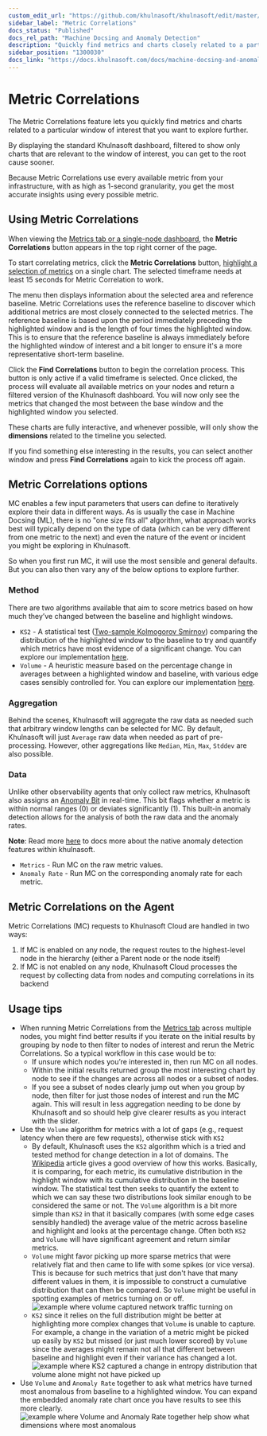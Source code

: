 ```yaml
---
custom_edit_url: "https://github.com/khulnasoft/khulnasoft/edit/master/docs/metric-correlations.md"
sidebar_label: "Metric Correlations"
docs_status: "Published"
docs_rel_path: "Machine Docsing and Anomaly Detection"
description: "Quickly find metrics and charts closely related to a particular timeframe of interest anywhere in your infrastructure to discover the root cause faster."
sidebar_position: "1300030"
docs_link: "https://docs.khulnasoft.com/docs/machine-docsing-and-anomaly-detection/metric-correlations"
---
```


# Metric Correlations

The Metric Correlations feature lets you quickly find metrics and charts related to a particular window of interest that you want to explore further.

By displaying the standard Khulnasoft dashboard, filtered to show only charts that are relevant to the window of interest, you can get to the root cause sooner.

Because Metric Correlations use every available metric from your infrastructure, with as high as 1-second granularity, you get the most accurate insights using every possible metric.

## Using Metric Correlations

When viewing the [Metrics tab or a single-node dashboard](/docs/dashboards-and-charts/metrics-tab-and-single-node-tabs), the **Metric Correlations** button appears in the top right corner of the page.

To start correlating metrics, click the **Metric Correlations** button, [highlight a selection of metrics](/docs/dashboards-and-charts/khulnasoft-charts#highlight) on a single chart. The selected timeframe needs at least 15 seconds for Metric Correlation to work.

The menu then displays information about the selected area and reference baseline. Metric Correlations uses the reference baseline to discover which additional metrics are most closely connected to the selected metrics. The reference baseline is based upon the period immediately preceding the highlighted window and is the length of four times the highlighted window. This is to ensure that the reference baseline is always immediately before the highlighted window of interest and a bit longer to ensure it's a more representative short-term baseline.

Click the **Find Correlations** button to begin the correlation process. This button is only active if a valid timeframe is selected. Once clicked, the process will evaluate all available metrics on your nodes and return a filtered version of the Khulnasoft dashboard. You will now only see the metrics that changed the most between the base window and the highlighted window you selected.

These charts are fully interactive, and whenever possible, will only show the **dimensions** related to the timeline you selected.

If you find something else interesting in the results, you can select another window and press **Find Correlations** again to kick the process off again.

## Metric Correlations options

MC enables a few input parameters that users can define to iteratively explore their data in different ways. As is usually the case in Machine Docsing (ML), there is no "one size fits all" algorithm, what approach works best will typically depend on the type of data (which can be very different from one metric to the next) and even the nature of the event or incident you might be exploring in Khulnasoft.

So when you first run MC, it will use the most sensible and general defaults. But you can also then vary any of the below options to explore further.

### Method

There are two algorithms available that aim to score metrics based on how much they’ve changed between the baseline and highlight windows.

- `KS2` - A statistical test ([Two-sample Kolmogorov Smirnov](https://en.wikipedia.org/wiki/Kolmogorov%E2%80%93Smirnov_test#Two-sample_Kolmogorov%E2%80%93Smirnov_test)) comparing the distribution of the highlighted window to the baseline to try and quantify which metrics have most evidence of a significant change. You can explore our implementation [here](https://github.com/khulnasoft/khulnasoft/blob/d917f9831c0a1638ef4a56580f321eb6c9a88037/database/metric_correlations.c#L212).
- `Volume` - A heuristic measure based on the percentage change in averages between a highlighted window and baseline, with various edge cases sensibly controlled for. You can explore our implementation [here](https://github.com/khulnasoft/khulnasoft/blob/d917f9831c0a1638ef4a56580f321eb6c9a88037/database/metric_correlations.c#L516).

### Aggregation

Behind the scenes, Khulnasoft will aggregate the raw data as needed such that arbitrary window lengths can be selected for MC. By default, Khulnasoft will just `Average` raw data when needed as part of pre-processing. However, other aggregations like `Median`, `Min`, `Max`, `Stddev` are also possible.

### Data

Unlike other observability agents that only collect raw metrics, Khulnasoft also assigns an [Anomaly Bit](https://github.com/khulnasoft/khulnasoft/tree/master/src/ml#anomaly-bit) in real-time. This bit flags whether a metric is within normal ranges (0) or deviates significantly (1). This built-in anomaly detection allows for the analysis of both the raw data and the anomaly rates.

**Note**: Read more [here](/docs/machine-docsing-and-anomaly-detection/ml-models-and-anomaly-detection) to docs more about the native anomaly detection features within khulnasoft.

- `Metrics` - Run MC on the raw metric values.
- `Anomaly Rate` - Run MC on the corresponding anomaly rate for each metric.

## Metric Correlations on the Agent

Metric Correlations (MC) requests to Khulnasoft Cloud are handled in two ways:

1. If MC is enabled on any node, the request routes to the highest-level node in the hierarchy (either a Parent node or the node itself)
2. If MC is not enabled on any node, Khulnasoft Cloud processes the request by collecting data from nodes and computing correlations in its backend

## Usage tips

- When running Metric Correlations from the [Metrics tab](/docs/dashboards-and-charts/metrics-tab-and-single-node-tabs) across multiple nodes, you might find better results if you iterate on the initial results by grouping by node to then filter to nodes of interest and rerun the Metric Correlations. So a typical workflow in this case would be to:
    - If unsure which nodes you’re interested in, then run MC on all nodes.
    - Within the initial results returned group the most interesting chart by node to see if the changes are across all nodes or a subset of nodes.
    - If you see a subset of nodes clearly jump out when you group by node, then filter for just those nodes of interest and run the MC again. This will result in less aggregation needing to be done by Khulnasoft and so should help give clearer results as you interact with the slider.
- Use the `Volume` algorithm for metrics with a lot of gaps (e.g., request latency when there are few requests), otherwise stick with `KS2`
    - By default, Khulnasoft uses the `KS2` algorithm which is a tried and tested method for change detection in a lot of domains. The [Wikipedia](https://en.wikipedia.org/wiki/Kolmogorov%E2%80%93Smirnov_test) article gives a good overview of how this works. Basically, it is comparing, for each metric, its cumulative distribution in the highlight window with its cumulative distribution in the baseline window. The statistical test then seeks to quantify the extent to which we can say these two distributions look similar enough to be considered the same or not. The `Volume` algorithm is a bit more simple than `KS2` in that it basically compares (with some edge cases sensibly handled) the average value of the metric across baseline and highlight and looks at the percentage change. Often both `KS2` and `Volume` will have significant agreement and return similar metrics.
    - `Volume` might favor picking up more sparse metrics that were relatively flat and then came to life with some spikes (or vice versa). This is because for such metrics that just don't have that many different values in them, it is impossible to construct a cumulative distribution that can then be compared. So `Volume` might be useful in spotting examples of metrics turning on or off. ![example where volume captured network traffic turning on](https://user-images.githubusercontent.com/2178292/182336924-d02fd3d3-7f09-41da-9cfc-809d01396d9d.png)
    - `KS2` since it relies on the full distribution might be better at highlighting more complex changes that `Volume` is unable to capture. For example, a change in the variation of a metric might be picked up easily by `KS2` but missed (or just much lower scored) by `Volume` since the averages might remain not all that different between baseline and highlight even if their variance has changed a lot. ![example where KS2 captured a change in entropy distribution that volume alone might not have picked up](https://user-images.githubusercontent.com/2178292/182338289-59b61e6b-089d-431c-bc8e-bd19ba6ad5a5.png)
- Use `Volume` and `Anomaly Rate` together to ask what metrics have turned most anomalous from baseline to a highlighted window. You can expand the embedded anomaly rate chart once you have results to see this more clearly. ![example where Volume and Anomaly Rate together help show what dimensions where most anomalous](https://user-images.githubusercontent.com/2178292/182338666-6d19fa92-89d3-4d61-804c-8f10982114f5.png)
